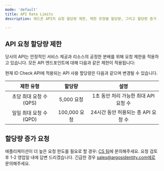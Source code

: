 ```yaml
---
mode: 'default'
title: API Rate Limits
description: 애드온 API의 요청 할당량 제한, 제한 유형별 할당량, 그리고 할당량 증가 요청 절차에 대한 상세 안내

---
```


## API 요청 할당량 제한


당사의 API는 안정적인 서비스 제공과 리소스의 공정한 분배를 위해 요청 제한을 적용하고 있습니다. 모든 API 엔드포인트에 대해 다음과 같은 제한이 적용됩니다:



<Info> 현재 ID Check API에 적용되는 API 사용 할당량은 다음과 같으며 변경될 수 있습니다.</Info>



| 제한 유형 | 할당량 | 설명 |
| :---: | :----: | :----: |
| 초당 최대 요청 수 (QPS) | 5,000 요청 | 1초 동안 처리 가능한 최대 API 요청 수 |
| 일일 최대 요청 수 (QPD) | 100,000 요청 | 24시간 동안 허용되는 총 API 요청 수 |





## 할당량 증가 요청


애플리케이션이 더 높은 요청 한도를 필요로 할 경우:
[CS 팀](https://support.argosidentity.com/hc/ko/requests/new)에 문의해주세요. 요청 검토 후 1-2 영업일 내에 답변 드리겠습니다. 
긴급한 경우 sales@argosidentity.com에로 문의해주세요.